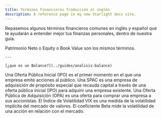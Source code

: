 ```yaml
---
title: Terminos Financieros Traducción al inglés
description: A reference page in my new Starlight docs site.
---
```



Repasemos algunos términos financieros comunes en inglés y español que te ayudarán a entender mejor tus finanzas personales, dentro de nuestra guía.

<Card title="Patrimonio Neto" icon="open-book">
	Patrimonio Neto o Equity o Book Value son los mismos términos.
    
    ---
    
    [¿que es un Balance?](../guides/analisis-balance)
</Card>

<Card title="IPO: Initial Public Offering" icon="open-book">
	Una Oferta Pública Inicial (IPO) es el primer momento en el que una empresa emite acciones al público.
</Card>

<Card title="SPAC: Special Purpose Acquisition Company" icon="open-book">
	Una SPAC es una empresa de adquisición de propósito especial que recauda capital a través de una oferta pública inicial (IPO) para adquirir una empresa existente.
</Card>

<Card title="Takeover Bid" icon="open-book">
	Una Oferta Pública de Adquisición (OPA) es una oferta para comprar una empresa a sus accionistas.
</Card>

<Card title="VIX CBOE Volatility Index" icon="open-book">
	El Índice de Volatilidad VIX es una medida de la volatilidad implícita del mercado de valores.
</Card>

<Card title="coeficiente BETA" icon="open-book">
	El coeficiente Beta mide la volatilidad de una acción en relación con el mercado.
</Card>
